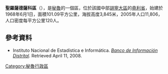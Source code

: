 '''聖羅薩德薩科區'''（{{lang-es|Distrito de Santa Rosa de Sacco}}），是[[秘魯|秘魯]]的一個區，位於該國中部[[胡寧大區|胡寧大區]]的[[堯利省|堯利省]]，始建於1968年6月1日，面積101.09平方公里，海拔高度3,845米，2005年人口11,806，人口密度每平方公里120人。

==參考資料==
*{{es icon}} Instituto Nacional de Estadística e Informática. ''[https://web.archive.org/web/20080423164200/http://desa.inei.gob.pe/mapas/bid/ Banco de Información Distrital]''. Retrieved April 11, 2008.

{{Peru-geo-stub}}
[[Category:秘魯行政區|Category:秘魯行政區]]